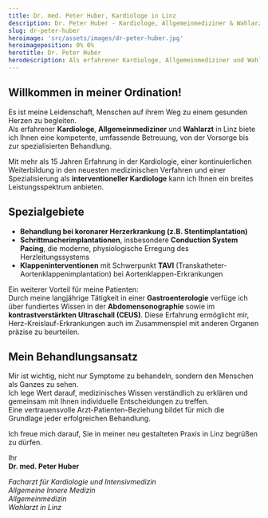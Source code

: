 ```yaml
---
title: Dr. med. Peter Huber, Kardiologe in Linz
description: Dr. Peter Huber - Kardiologe, Allgemeinmediziner & Wahlarzt in Linz. Persönliche Betreuung von Vorsorge bis Therapie.
slug: dr-peter-huber
heroimage: 'src/assets/images/dr-peter-huber.jpg'
heroimageposition: 0% 0%
herotitle: Dr. Peter Huber
herodescription: Als erfahrener Kardiologe, Allgemeinmediziner und Wahlarzt in Linz biete ich Ihnen eine kompetente, persönliche und umfassende Betreuung - von der Vorsorge bis zur spezialisierten Behandlung.
---
```



## Willkommen in meiner Ordination!

Es ist meine Leidenschaft, Menschen auf ihrem Weg zu einem gesunden Herzen zu begleiten.  
Als erfahrener **Kardiologe**, **Allgemeinmediziner** und **Wahlarzt** in Linz biete ich Ihnen eine kompetente, umfassende Betreuung, von der Vorsorge bis zur spezialisierten Behandlung.

Mit mehr als 15 Jahren Erfahrung in der Kardiologie, einer kontinuierlichen Weiterbildung in den neuesten medizinischen Verfahren und einer Spezialisierung als **interventioneller Kardiologe** kann ich Ihnen ein breites Leistungsspektrum anbieten.

## Spezialgebiete

- **Behandlung bei koronarer Herzerkrankung (z.B. Stentimplantation)**
- **Schrittmacherimplantationen**, insbesondere **Conduction System Pacing**, die moderne, physiologische Erregung des Herzleitungssystems
- **Klappeninterventionen** mit Schwerpunkt **TAVI** (Transkatheter-Aortenklappenimplantation) bei Aortenklappen-Erkrankungen

Ein weiterer Vorteil für meine Patienten:  
Durch meine langjährige Tätigkeit in einer **Gastroenterologie** verfüge ich über fundiertes Wissen in der **Abdomensonographie** sowie im **kontrastverstärkten Ultraschall (CEUS)**. Diese Erfahrung ermöglicht mir, Herz-Kreislauf-Erkrankungen auch im Zusammenspiel mit anderen Organen präzise zu beurteilen.

## Mein Behandlungsansatz

Mir ist wichtig, nicht nur Symptome zu behandeln, sondern den Menschen als Ganzes zu sehen.  
Ich lege Wert darauf, medizinisches Wissen verständlich zu erklären und gemeinsam mit Ihnen individuelle Entscheidungen zu treffen.  
Eine vertrauensvolle Arzt-Patienten-Beziehung bildet für mich die Grundlage jeder erfolgreichen Behandlung.

Ich freue mich darauf, Sie in meiner neu gestalteten Praxis in Linz begrüßen zu dürfen.

Ihr  
**Dr. med. Peter Huber**

_Facharzt für Kardiologie und Intensivmedizin  
Allgemeine Innere Medizin  
Allgemeinmedizin  
Wahlarzt in Linz_

<ScheduleAppointment></ScheduleAppointment>
